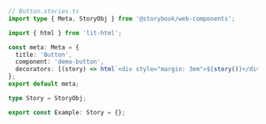 ```ts
// Button.stories.ts
import type { Meta, StoryObj } from '@storybook/web-components';

import { html } from 'lit-html';

const meta: Meta = {
  title: 'Button',
  component: 'demo-button',
  decorators: [(story) => html`<div style="margin: 3em">${story()}</div>`],
};
export default meta;

type Story = StoryObj;

export const Example: Story = {};
```
